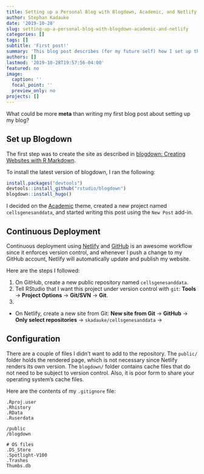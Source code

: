 ```yaml
---
title: Setting up a Personal Blog with Blogdown, Academic, and Netlify
author: Stephan Kadauke
date: '2019-10-28'
slug: setting-up-a-personal-blog-with-blogdown-academic-and-netlify
categories: []
tags: []
subtitle: 'First post!'
summary: 'This blog post describes (for my future self) how I set up this blog.'
authors: []
lastmod: '2019-10-28T19:57:56-04:00'
featured: no
image:
  caption: ''
  focal_point: ''
  preview_only: no
projects: []
---
```


What could be more **meta** than writing my first blog post about setting up my blog?

## Set up Blogdown

The first step was to create the site as described in [blogdown: Creating Websites with R Markdown](https://bookdown.org/yihui/blogdown/). 

To install the latest version of blogdown, I ran the following:

```r
install.packages("devtools")
devtools::install_github("rstudio/blogdown")
blogdown::install_hugo()
```

I decided on the [Academic](https://github.com/gcushen/hugo-academic) theme, created a new project named `cellsgenesanddata`, and started writing this post using the `New Post` add-in.

## Continuous Deployment

Continuous deployment using [Netlify](https://www.netlify.com) and [GitHub](https://www.github.com) is an awesome workflow since it enforces version control, and whenever I push a change to my GitHub account, Netlify will automatically update and publish my website.

Here are the steps I followed:

1. On GitHub, create a new public repository named `cellsgenesanddata`. 
2. Tell RStudio that I want this project under version control with `git`: **Tools** → **Project Options** → **Git/SVN** → **Git**.
3.  
- On Netlify, create a new site from Git: **New site from Git** → **GitHub** → **Only select repositories** → `skadauke/cellsgenesanddata` → 




## Configuration

There are a couple of files I didn't want to add to the repository. The `public/` folder holds the rendered page, which is not necessary since Netlify renders its own version. The `blogdown/` folder contains cache files that do not need to be subject to version control. Also, it is poor form to share your operating system’s cache files.

Here are the contents of my `.gitignore` file:

```{}
.Rproj.user
.Rhistory
.RData
.Ruserdata

/public
/blogdown

# OS files
.DS_Store
.Spotlight-V100
.Trashes
Thumbs.db
```

